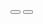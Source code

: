 
<IconBoxWrapper title="Rounded">
  <IconBox type="svg">
    <button 
      className="eolo-btn eolo-btn-icon rounded-full">
      <svg xmlns="http://www.w3.org/2000/svg" viewBox="0 0 24 24" className="w-6"><path d="M4 22C4 17.5817 7.58172 14 12 14C16.4183 14 20 17.5817 20 22H4ZM13 16.083V20H17.6586C16.9423 17.9735 15.1684 16.4467 13 16.083ZM11 20V16.083C8.83165 16.4467 7.05766 17.9735 6.34141 20H11ZM12 13C8.685 13 6 10.315 6 7C6 3.685 8.685 1 12 1C15.315 1 18 3.685 18 7C18 10.315 15.315 13 12 13ZM12 11C14.2104 11 16 9.21043 16 7C16 4.78957 14.2104 3 12 3C9.78957 3 8 4.78957 8 7C8 9.21043 9.78957 11 12 11Z"></path></svg>
    </button>
  </IconBox>

  <IconBox type="icon">
    <button 
      className="eolo-btn eolo-btn-icon rounded-full">
      <i className="ri-user-2-line"></i>
    </button>
  </IconBox>
</IconBoxWrapper>